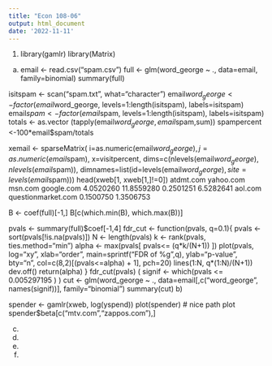 ```yaml
---
title: "Econ 108-06"
output: html_document
date: '2022-11-11'
---
```


1)
library(gamlr)
library(Matrix)
a)
email <- read.csv("spam.csv")
full <- glm(word_george ~ ., data=email, family=binomial)
summary(full)

isitspam <- scan("spam.txt", what="character")
email$word_george <- factor(email$word_george, levels=1:length(isitspam), labels=isitspam)
email$spam <- factor(email$spam, levels=1:length(isitspam), labels=isitspam)
totals <- as.vector (tapply(email$word_george,email$spam,sum))
spampercent <-100*email$spam/totals

xemail <- sparseMatrix(
i=as.numeric(email$word_george), j=as.numeric(email$spam), x=visitpercent,
dims=c(nlevels(email$word_george),nlevels(email$spam)),
dimnames=list(id=levels(email$word_george), site=levels(email$spam)))
head(xweb[1, xweb[1,]!=0])
atdmt.com yahoo.com msn.com google.com
4.0520260 11.8559280 0.2501251 6.5282641
aol.com questionmarket.com
0.1500750 1.3506753

B <- coef(full)[-1,]
B[c(which.min(B), which.max(B))]

pvals <- summary(full)$coef[-1,4]
fdr_cut <- function(pvals, q=0.1){
  pvals <- sort(pvals[!is.na(pvals)])
  N <- length(pvals)
  k <- rank(pvals, ties.method="min")
  alpha <- max(pvals[ pvals<= (q*k/(N+1)) ])
  plot(pvals, log="xy", xlab="order", main=sprintf("FDR of %g",q),
   ylab="p-value", bty="n", col=c(8,2)[(pvals<=alpha) + 1], pch=20)
  lines(1:N, q*(1:N)/(N+1))
  dev.off()
  return(alpha)
}
fdr_cut(pvals)
( signif <- which(pvals <= 0.005297195 ) )
cut <- glm(word_george ~ ., data=email[,c("word_george", names(signif))], family="binomial")
summary(cut)
b)

spender <- gamlr(xweb, log(yspend))
plot(spender) # nice path plot
spender$beta[c("mtv.com","zappos.com"),]

c)
d)
e)
f)